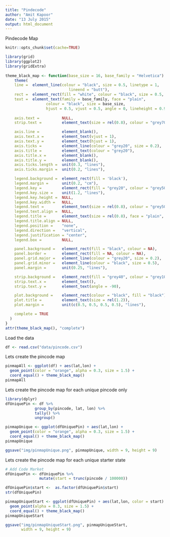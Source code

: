 ```yaml
---
title: "Pindecode"
author: "Amit Kapoor"
date: "13 July 2015"
output: html_document
---
```


Pindecode Map

```r
knitr::opts_chunk$set(cache=TRUE)

library(grid)
library(ggplot2)
library(gridExtra)
  
theme_black_map <- function(base_size = 16, base_family = "Helvetica") {
    theme(
    line =  element_line(colour = "black", size = 0.5, linetype = 1,
                            lineend = "butt"),
    rect =  element_rect(fill = "white", colour = "black", size = 0.5, linetype = 1),
    text =  element_text(family = base_family, face = "plain",
                  colour = "black", size = base_size,
                  hjust = 0.5, vjust = 0.5, angle = 0, lineheight = 0.9),
    
    axis.text =          NULL,
    strip.text =         element_text(size = rel(0.8), colour = "grey70"),

    axis.line =          element_blank(),
    axis.text.x =        element_text(vjust = 1),
    axis.text.y =        element_text(hjust = 1),
    axis.ticks =         element_line(colour = "grey20", size = 0.2),
    axis.title =         element_text(colour = "grey20"),
    axis.title.x =       element_blank(),
    axis.title.y =       element_blank(),
    axis.ticks.length =  unit(0.3, "lines"),
    axis.ticks.margin =  unit(0.2, "lines"),

    legend.background =  element_rect(fill = 'black'),
    legend.margin =      unit(0.2, "cm"),
    legend.key =         element_rect(fill = "grey20", colour = "grey50"),
    legend.key.size =    unit(1.2, "lines"),
    legend.key.height =  NULL,
    legend.key.width =   NULL,
    legend.text =        element_text(size = rel(0.8), colour = "grey50"),
    legend.text.align =  NULL,
    legend.title =       element_text(size = rel(0.8), face = "plain", hjust = 0, colour = "grey50"),
    legend.title.align = NULL,
    legend.position =    "none",
    legend.direction =   "vertical",
    legend.justification = "center",
    legend.box =         NULL,

    panel.background =   element_rect(fill = "black", colour = NA),
    panel.border =       element_rect(fill = NA, colour = NA),
    panel.grid.major =   element_line(colour = "grey20", size = 0.2),
    panel.grid.minor =   element_line(colour = "black", size = 0.5),
    panel.margin =       unit(0.25, "lines"),

    strip.background =   element_rect(fill = "grey40", colour = "grey10"),
    strip.text.x =       element_text(),
    strip.text.y =       element_text(angle = -90),

    plot.background =    element_rect(colour = "black", fill = "black"),
    plot.title =         element_text(size = rel(1.2)),
    plot.margin =        unit(c(0.5, 0.5, 0.5, 0.5), "lines"),

    complete = TRUE
  )
}
attr(theme_black_map(), "complete")

```

Load the data
```r
df <- read.csv("data/pincode.csv")

```

Lets create the pincode map
```r
pinmapAll <- ggplot(df) + aes(lat,lon) + 
  geom_point(color = "orange", alpha = 0.3, size = 1.5) +
  coord_equal() + theme_black_map()
pinmapAll
```

Lets create the pincode map for each unique pincode only
```r
library(dplyr)
dfUniquePin <- df %>%
             group_by(pincode, lat, lon) %>%
             tally() %>%
             ungroup()

pinmapUnique <- ggplot(dfUniquePin) + aes(lat,lon) + 
  geom_point(color = "orange", alpha = 0.3, size = 1.5) +
  coord_equal() + theme_black_map()
pinmapUnique

ggsave("img/pinmapUnique.png", pinmapUnique, width = 9, height = 9)
```

Lets create the pincode map for each unique starter state
```r
# Add Code Market
dfUniquePin <- dfUniquePin %>% 
               mutate(start = trunc(pincode / 100000))

dfUniquePin$start <-  as.factor(dfUniquePin$start)
str(dfUniquePin)

pinmapUniqueStart <- ggplot(dfUniquePin) + aes(lat,lon, color = start) + 
  geom_point(alpha = 0.3, size = 1.5) +
  coord_equal() + theme_black_map()
pinmapUniqueStart

ggsave("img/pinmapUniqueStart.png", pinmapUniqueStart, 
       width = 9, height = 9)
```



